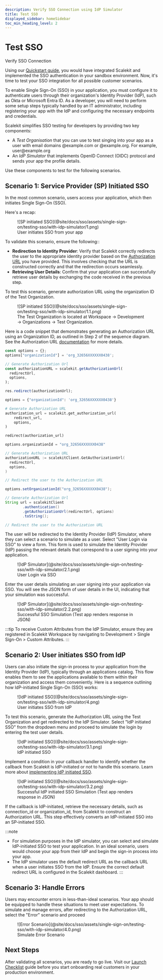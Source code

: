 ```yaml
---
description: Verify SSO Connection using IdP Simulator
title: Test SSO
displayed_sidebar: homeSidebar
toc_min_heading_level: 2
---
```


# Test SSO

<Subtitle>
  Verify SSO Connection
</Subtitle>

Using our [Quickstart guide](@docs/sso/quickstart), you would have integrated Scalekit and implemented the SSO authentication in your sandbox environment. Now, it's time to test your SSO integration for all possible customer scenarios.

To enable Single Sign-On (SSO) in your application, you must configure it to authenticate users through their organization's Identity Provider (IdP), such as Okta or Microsoft Entra ID. As a developer, you will need to perform some setup steps typically handled by an IT administrator, including registering your app with the IdP and configuring the necessary endpoints and credentials.

Scalekit simplifies SSO testing for developers by providing two key components:

- A *Test Organisation* that you can use to test singing into your app as a user with email domains <SimpleCode>@example.com</SimpleCode> or <SimpleCode>@example.org</SimpleCode>. For example, user\@example.org
- An *IdP Simulator* that implements OpenID Connect (OIDC) protocol and sends your app the profile details.

Use these components to test for the following scenarios.

## Scenario 1: Service Provider (SP) Initiated SSO

In the most common scenario, users access your application, which then initiates Single Sign-On (SSO).

Here's a recap:

<figure>
  ![SP initiated SSO](@site/docs/sso/assets/single-sign-on/testing-sso/with-idp-simulator/1.png)
  <figcaption>
    User initiates SSO from your app
  </figcaption>
</figure>

To validate this scenario, ensure the following::

- **Redirection to Identity Provider**: Verify that Scalekit correctly redirects the user to the appropriate identity provider based on the [Authorization URL](https://docs.scalekit.com/sso/guides/key-concepts/authorization-url) you have provided. This involves checking that the URL is constructed correctly and that the redirection occurs seamlessly.
- **Retrieving User Details**: Confirm that your application can successfully retrieve user details by exchanging the <SimpleCode>code</SimpleCode> received in the previous step.

To test this scenario, generate authorization URL using the organization ID of the Test Organization.

<figure>
  ![SP initiated SSO](@site/docs/sso/assets/single-sign-on/testing-sso/with-idp-simulator/1.1.png)
  <figcaption>
    The Test Organization is located at Workspace → Development → Organizations → Test Organization.
  </figcaption>
</figure>

Here is a code snippet that demonstrates generating an Authorization URL using an Organization ID, as outlined in Step 2 of the sequence diagram. See the Authorization URL [documentation](/sso/guides/key-concepts/authorization-url) for more details.

<Tabs groupId="tech-stack" queryString>
<TabItem value="nodejs" label="Node.js">

```js
const options = {};
options["organizationId"] = 'org_32656XXXXXX0438';

// Generate Authorization Url
const authorizationURL = scalekit.getAuthorizationUrl(
  redirectUrl,
  options,
);

res.redirect(authorizationUrl);
```
</TabItem>

<TabItem value="python" label="Python">

```py
options = {"organizationId": 'org_32656XXXXXX0438'}

# Generate Authorization URL
authorization_url = scalekit.get_authorization_url(
    redirect_url,
    options,
)

redirect(authorization_url)
```
</TabItem>

<TabItem value="go" label="Go">

```go
options.organizationId = "org_32656XXXXXX0438"

// Generate Authorization URL
authorizationURL := scalekitClient.GetAuthorizationUrl(
  redirectUrl,
  options,
)

// Redirect the user to the Authorization URL
```
</TabItem>
<TabItem value="java" label="Java">

```java
options.setOrganizationId("org_32656XXXXXX0438");

// Generate Authorization Url
String url = scalekitClient
        .authentication()
        .getAuthorizationUrl(redirectUrl, options)
        .toString();

// Redirect the user to the Authorization URL
```
</TabItem>
</Tabs>

The user will be redirected to the Identity Provider (IdP) Simulator, where they can select a scenario to simulate as a user. Select "User Login via SSO" to view a form. This form is used to simulate the Identity Provider (IdP) passing the relevant details that correspond to a user signing into your application.

<figure>
  ![IdP Simulator](@site/docs/sso/assets/single-sign-on/testing-sso/with-idp-simulator/2.1.png)
  <figcaption>
    User Login via SSO
  </figcaption>
</figure>

Enter the user details simulating an user signing into your application via SSO. You will see the JSON form of user details in the UI, indicating that your simulation was successful.

<figure>
  ![IdP Simulator](@site/docs/sso/assets/single-sign-on/testing-sso/with-idp-simulator/2.2.png)
  <figcaption>
    Successful SSO Simulation (Test app renders response in JSON)
  </figcaption>
</figure>

:::tip
 To receive Custom Attributes from the IdP Simulator, ensure they are registered in Scalekit Workspace by navigating to Development > Single Sign-On > Custom Attributes.
 :::

## Scenario 2: User initiates SSO from IdP

Users can also initiate the sign-in process to your application from the Identity Provider (IdP), typically through an applications catalog. This flow enables them to see the applications available to them within their organization and access them conveniently. Here is a sequence outlining how IdP-initiated Single Sign-On (SSO) works:

<figure>
  ![IdP initiated SSO](@site/docs/sso/assets/single-sign-on/testing-sso/with-idp-simulator/4.png)
  <figcaption>
    User initiates SSO from IdP
  </figcaption>
</figure>

To test this scenario, generate the Authorization URL using the Test Organization and get redirected to the IdP Simulator. Select "IdP initiated SSO" from the dropdown menu and proceed to simulate the login by entering the test user details.

<figure>
  ![IdP initiated SSO](@site/docs/sso/assets/single-sign-on/testing-sso/with-idp-simulator/3.1.png)
  <figcaption>
    IdP initiated SSO
  </figcaption>
</figure>

Implement a condition in your callback handler to identify whether the callback from Scalekit is IdP-initiated or not to handle this scenario. Learn more about [implementing IdP initiated SSO](sso/guides/setup-sso/implement-idp-initiated-sso).

<figure>
  ![IdP initiated SSO](@site/docs/sso/assets/single-sign-on/testing-sso/with-idp-simulator/3.2.png)
  <figcaption>
    Successful IdP initiated SSO Simulation (Test app renders response in JSON)
  </figcaption>
</figure>

If the callback is IdP-initiated, retrieve the necessary details, such as <SimpleCode>connection_id</SimpleCode> or <SimpleCode>organization_id</SimpleCode>, from Scalekit to construct an Authorization URL. This step effectively converts an IdP-initiated SSO into an SP-initiated SSO.

:::note
- For simulation purposes in the IdP simulator, you can select and simulate IdP-initiated SSO to test your application. In an ideal scenario, users would choose your app from their IdP and begin the sign-in process into your app.
- The IdP simulator uses the default redirect URL as the callback URL when a user initiates SSO from the IdP. Ensure the correct default redirect URL is configured in the Scalekit dashboard.
:::

## Scenario 3: Handle Errors

Users may encounter errors in less-than-ideal scenarios. Your app should be equipped to handle these situations to meet user expectations. To simulate and manage errors, after redirecting to the Authorization URL, select the "Error" scenario and proceed

<figure>
  ![Error Scenario](@site/docs/sso/assets/single-sign-on/testing-sso/with-idp-simulator/4.0.png)
    <figcaption>
     Simulate Error Scenario
    </figcaption>
</figure>

## Next Steps
After validating all scenarios, you are ready to go live. Visit our [Launch Checklist](/sso/launch-checklist) guide before you start onboarding real customers in your production environment.